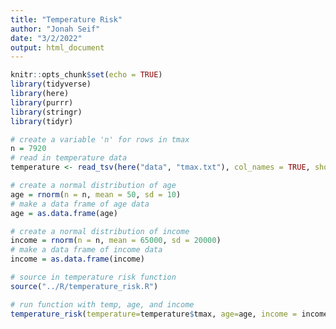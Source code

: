 ```yaml
---
title: "Temperature Risk"
author: "Jonah Seif"
date: "3/2/2022"
output: html_document
---
```


```r
knitr::opts_chunk$set(echo = TRUE)
library(tidyverse)
library(here)
library(purrr)
library(stringr)
library(tidyr)
```

```r
# create a variable 'n' for rows in tmax
n = 7920
# read in temperature data
temperature <- read_tsv(here("data", "tmax.txt"), col_names = TRUE, show_col_types = FALSE) 

# create a normal distribution of age 
age = rnorm(n = n, mean = 50, sd = 10)
# make a data frame of age data
age = as.data.frame(age)

# create a normal distribution of income
income = rnorm(n = n, mean = 65000, sd = 20000)
# make a data frame of income data
income = as.data.frame(income)

# source in temperature risk function
source("../R/temperature_risk.R")

# run function with temp, age, and income
temperature_risk(temperature=temperature$tmax, age=age, income = income)
```

